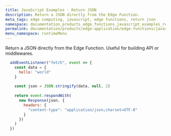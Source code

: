 ```yaml
---
title: JavaScript Examples - Return JSON
description: Return a JSON directly from the Edge Function.
meta_tags: edge computing, javascript, edge functions, return json
namespace: documentation_products_edge_functions_javascript_examples_return_json
permalink: documentation/products/edge-application/edge-functions/javascript-examples/return-json
menu_namespace: runtimeMenu
---
```


Return a JSON directly from the Edge Function. Useful for building API or middlewares.

```js
  addEventListener("fetch", event => {
    const data = {
      hello: "world"
    }
  
    const json = JSON.stringify(data, null, 2)
  
    return event.respondWith(
      new Response(json, {
        headers: {
          "content-type": "application/json;charset=UTF-8"
        }
      })
    )
  })
```





